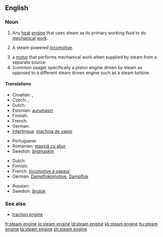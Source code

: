 ==English==

===Noun===
{{en-noun|sg=[[steam]] [[engine]]}}

# Any [[heat]] [[engine]] that uses steam as its primary working fluid to do [[mechanical]] [[work]].
# {{UK}} A steam-powered [[locomotive]].
# a [[motor]] that performs mechanical work when supplied by steam from a separate source.
# (common usage) specifically a piston engine driven by steam as opposed to a different steam driven engine such as a steam turbine.

====Translations====
{{trans-top|machine}}
* Croatian: {{t-|hr|parni stroj|m}}, {{t-|hr|parostroj|m}}
* Czech: {{t-|cs|parní stroj|m}}, {{t-|cs|parostroj|m}}
* Dutch: {{t+|nl|stoommachine|f}}
* Estonian: [[aurumasin]]
* Finnish: {{t-|fi|höyrykone}}
* French: {{t+|fr|machine à vapeur|f}}
* German: {{t+|de|Dampfmaschine|f}}
* [[Interlingua]]: [[machina de vapor]]
{{trans-mid}}
* Portuguese: {{t+|pt|máquina a vapor|f}}
* Romanian: [[maşină cu abur]]
* Swedish: [[ångmaskin]] {{c}}
{{trans-bottom}}

{{trans-top|locomotive}}
* Dutch: {{t+|nl|stoomlocomotief}}
* Finnish: {{t-|fi|höyryveturi}}
* French: [[locomotive à vapeur]] {{f}}
* German: [[Dampflokomotive]], [[Dampflok]] {{f}}
{{trans-mid}}
* Russian: {{t+|ru|паровоз|sc=Cyrl}}
* Swedish: [[ånglok]] {{n}}
{{trans-bottom}}

===See also===
*[[traction engine]]

[[fr:steam engine]]
[[io:steam engine]]
[[id:steam engine]]
[[kk:steam engine]]
[[hu:steam engine]]
[[ta:steam engine]]
[[zh:steam engine]]